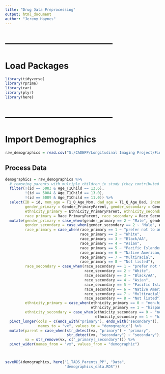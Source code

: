 ```yaml
---
title: "Drug Data Preprocessing"
output: html_document
author: "Jeremy Haynes"
---
```




# --------------------------------------
# Load Packages
```r
library(tidyverse)
library(rprime)
library(car)
library(plyr)
library(here)
```



# --------------------------------------
# Import Demographics
```r
raw_demographics = read.csv("S:/CADEPP/Longitudinal Imaging Project/Finalized Datasets Spring 2022/Demographic Info/FINALIZED_Demoinfo_7.1.22_KD.csv")
```



## Process Data
```r
demographics = raw_demographics %>% 
  # removing parents with multiple children in study (they contributed two lines of data which messes up the preprocessing)
  filter(!(id == 5003 & Age_T1Child == 13.6),
         !(id == 5004 & Age_T1Child == 13.0),
         !(id == 5009 & Age_T1Child == 11.0)) %>% 
  select(ID = id, mom_age = T1_Q_Age_Mom, dad_age = T1_Q_Age_Dad, income = T1_income,
         gender_primary = Gender_PrimaryParent, gender_secondary = Gender_SecondaryParent,
         ethnicity_primary = Ethnicity_PrimaryParent, ethnicity_secondary = Ethnicity_SecondaryParent,
         race_primary = Race_PrimaryParent, race_secondary = Race_SecondaryParent) %>% 
  mutate(gender_primary = case_when(gender_primary == 2 ~ "Male", gender_primary == 1 ~ "Female"),
         gender_secondary = case_when(gender_secondary == 2 ~ "Male", gender_secondary == 1 ~ "Female"),
         race_primary = case_when(race_primary == 1 ~ "prefer not to anwer",
                                  race_primary == 2 ~ "White",
                                  race_primary == 3 ~ "Black/AA",
                                  race_primary == 4 ~ "Asian",
                                  race_primary == 5 ~ "Pacific Islander",
                                  race_primary == 6 ~ "Native American/Alaskan Native",
                                  race_primary == 7 ~ "Multiracial",
                                  race_primary == 8 ~ "Not listed"),
         race_secondary = case_when(race_secondary == 1 ~ "prefer not to anwer",
                                    race_secondary == 2 ~ "White",
                                    race_secondary == 3 ~ "Black/AA",
                                    race_secondary == 4 ~ "Asian",
                                    race_secondary == 5 ~ "Pacific Islander",
                                    race_secondary == 6 ~ "Native American/Alaskan Native",
                                    race_secondary == 7 ~ "Multiracial",
                                    race_secondary == 8 ~ "Not listed"),
         ethnicity_primary = case_when(ethnicity_primary == 0 ~ "non-hispanic",
                                       ethnicity_primary == 1 ~ "hispanic"),
         ethnicity_secondary = case_when(ethnicity_secondary == 0 ~ "non-hispanic",
                                         ethnicity_secondary == 1 ~ "hispanic")) %>% 
  pivot_longer(cols = c(ends_with("primary"), ends_with("secondary")),
               names_to = "vx", values_to = "demographic") %>% 
  mutate(parent = case_when(str_detect(vx, "primary") ~ "primary",
                            str_detect(vx, "secondary") ~ "secondary"),
         vx = str_remove(vx, c("_primary|_secondary"))) %>% 
  pivot_wider(names_from = "vx", values_from = "demographic")
  


saveRDS(demographics, here("1_TADS_Parents_PP", "Data", 
                           "demographics_data.RDS"))
```







